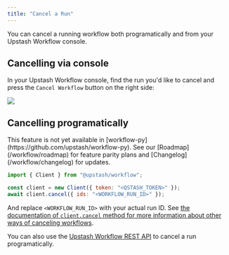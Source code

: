 ```yaml
---
title: "Cancel a Run"
---
```


You can cancel a running workflow both programatically and from your Upstash Workflow console.

## Cancelling via console

In your Upstash Workflow console, find the run you'd like to cancel and press the `Cancel Workflow` button on the right side:

<Frame>
  <img src="/img/qstash-workflow/cancel_workflow.png" />
</Frame>

## Cancelling programatically

<Note>
  This feature is not yet available in
  [workflow-py](https://github.com/upstash/workflow-py). See our
  [Roadmap](/workflow/roadmap) for feature parity plans and
  [Changelog](/workflow/changelog) for updates.
</Note>

```javascript
import { Client } from "@upstash/workflow";

const client = new Client({ token: "<QSTASH_TOKEN>" });
await client.cancel({ ids: "<WORKFLOW_RUN_ID>" });
```

And replace `<WORKFLOW_RUN_ID>` with your actual run ID. See [the documentation of `client.cancel` method for more information about other ways of canceling workflows](/workflow/basics/client#cancel-workflow).

You can also use the [Upstash Workflow REST API](/workflow/rest/runs/cancel) to cancel a run programatically.
